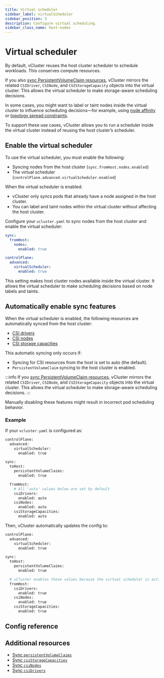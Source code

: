 ```yaml
---
title: Virtual scheduler
sidebar_label: virtualScheduler
sidebar_position: 3
description: Configure virtual scheduling.
sidebar_class_name: host-nodes
---
```



<TenancySupport hostNodes="true" />

<!-- vale off -->

# Virtual scheduler

By default, vCluster reuses the host cluster scheduler to schedule workloads. This conserves compute resources.

If you also [sync PersistentVolumeClaim resources](../../../sync/to-host/storage/persistent-volume-claims.mdx), vCluster mirrors the related `CSIDriver`, `CSINode`, and `CSIStorageCapacity` objects into the virtual cluster. This allows the virtual scheduler to make storage-aware scheduling decisions.

In some cases, you might want to label or taint nodes inside the virtual cluster to influence scheduling decisions—for example, using [node affinity](https://kubernetes.io/docs/concepts/scheduling-eviction/assign-pod-node/#affinity-and-anti-affinity) or [topology spread constraints](https://kubernetes.io/docs/concepts/workloads/pods/pod-topology-spread-constraints/).

To support these use cases, vCluster allows you to run a scheduler inside the virtual cluster instead of reusing the host cluster’s scheduler.

## Enable the virtual scheduler

To use the virtual scheduler, you must enable the following:

- Syncing nodes from the host cluster (`sync.fromHost.nodes.enabled`)
- The virtual scheduler (`controlPlane.advanced.virtualScheduler.enabled`)

When the virtual scheduler is enabled:

- vCluster only syncs pods that already have a node assigned in the host cluster.
- You can label and taint nodes within the virtual cluster without affecting the host cluster.

Configure your `vcluster.yaml` to sync nodes from the host cluster and enable the virtual scheduler:

```yaml
sync:
  fromHost:
    nodes:
      enabled: true

controlPlane:
  advanced:
    virtualScheduler:
      enabled: true

```

This setting makes host cluster nodes available inside the virtual cluster. It allows the virtual scheduler to make scheduling decisions based on node labels and taints.

## Automatically enable sync features

When the virtual scheduler is enabled, the following resources are automatically synced from the host cluster:

- [CSI drivers](../../../sync/from-host/csi-drivers.mdx)
- [CSI nodes](../../..//sync/from-host/csi-nodes.mdx)
- [CSI storage capacities](../../../sync/from-host/csi-storage-capacities.mdx)

This automatic syncing only occurs if:

- Syncing for CSI resources from the host is set to auto (the default).
- `PersistentVolumeClaim` syncing to the host cluster is enabled.

:::info
If you [sync PersistentVolumeClaim resources](../../../sync/to-host/storage/persistent-volume-claims.mdx), vCluster mirrors the related `CSIDriver`, `CSINode`, and `CSIStorageCapacity` objects into the virtual cluster. This allows the virtual scheduler to make storage-aware scheduling decisions.
:::

Manually disabling these features might result in incorrect pod scheduling behavior.

### Example

If your `vcluster.yaml` is configured as:

```bash 
controlPlane:
  advanced:
    virtualScheduler:
      enabled: true

sync:
  toHost:
    persistentVolumeClaims:
      enabled: true

  fromHost:
    # All 'auto' values below are set by default
    csiDrivers:
      enabled: auto
    csiNodes:
      enabled: auto
    csiStorageCapacities:
      enabled: auto
```

Then, vCluster automatically updates the config to:

```bash
controlPlane:
  advanced:
    virtualScheduler:
      enabled: true

sync:
  toHost:
    persistentVolumeClaims:
      enabled: true

  # vCluster enables these values because the virtual scheduler is active
  fromHost:
    csiDrivers:
      enabled: true
    csiNodes:
      enabled: true
    csiStorageCapacities:
      enabled: true
```

## Config reference

<VirtualSchedulerConfig/>

## Additional resources

- [Sync `persistentVolumeClaims`](../../../sync/to-host/storage/persistent-volume-claims.mdx)
- [Sync `csiStorageCapacities`](../../../sync/from-host/csi-storage-capacities.mdx)
- [Sync `csiNodes`](../../../sync/from-host/csi-nodes.mdx)
- [Sync `csiDrivers`](../../../sync/from-host/csi-drivers.mdx)
